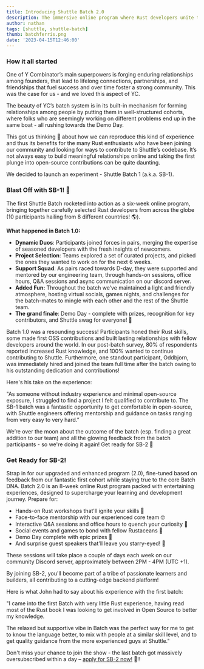 ```yaml
---
title: Introducing Shuttle Batch 2.0
description: The immersive online program where Rust developers unite to learn, collaborate, and contribute will be running again from May 2nd - apply now!
author: nathan
tags: [shuttle, shuttle-batch]
thumb: batchferris.png
date: '2023-04-15T12:46:00'
---
```


### How it all started

One of Y Combinator’s main superpowers is forging enduring relationships among founders, that lead to lifelong connections, partnerships, and friendships that fuel success and over time foster a strong community. This was the case for us - and we loved this aspect of YC.

The beauty of YC’s batch system is in its built-in mechanism for forming relationships among people by putting them in well-structured cohorts, where folks who are seemingly working on different problems end up in the same boat - all rushing towards the Demo Day.

This got us thinking 🤔 about how we can reproduce this kind of experience and thus its benefits for the many Rust enthusiasts who have been joining our community and looking for ways to contribute to Shuttle’s codebase. It’s not always easy to build meaningful relationships online and taking the first plunge into open-source contributions can be quite daunting.

We decided to launch an experiment - Shuttle Batch 1 (a.k.a. SB-1).

### **Blast Off with SB-1! 🚀**

The first Shuttle Batch rocketed into action as a six-week online program, bringing together carefully selected Rust developers from across the globe (10 participants hailing from 8 different countries! 🌎).

**What happened in Batch 1.0:**

-   **Dynamic Duos**: Participants joined forces in pairs, merging the expertise of seasoned developers with the fresh insights of newcomers.
-   **Project Selection**: Teams explored a set of curated projects, and picked the ones they wanted to work on for the next 6 weeks.
-   **Support Squad**: As pairs raced towards D-day, they were supported and mentored by our engineering team, through hands-on sessions, office hours, Q&A sessions and async communication on our discord server.
-   **Added Fun:** Throughout the batch we’ve maintained a light and friendly atmosphere, hosting virtual socials, games nights, and challenges for the batch-mates to mingle with each other and the rest of the Shuttle team.
-   **The grand finale**: Demo Day - complete with prizes, recognition for key contributors, and Shuttle swag for everyone! 👕

Batch 1.0 was a resounding success! Participants honed their Rust skills, some made first OSS contributions and built lasting relationships with fellow developers around the world. In our post-batch survey, 80% of respondents reported increased Rust knowledge, and 100% wanted to continue contributing to Shuttle. Furthermore, one standout participant, Oddbjorn, was immediately hired and joined the team full time after the batch owing to his outstanding dedication and contributions!

Here's his take on the experience:

"As someone without industry experience and minimal open-source exposure, I struggled to find a project I felt qualified to contribute to. The SB-1 batch was a fantastic opportunity to get comfortable in open-source, with Shuttle engineers offering mentorship and guidance on tasks ranging from very easy to very hard.”

We’re over the moon about the outcome of the batch (esp. finding a great addition to our team) and all the glowing feedback from the batch participants - so we're doing it again! Get ready for SB-2 🎉

### **Get Ready for SB-2!**

Strap in for our upgraded and enhanced program (2.0), fine-tuned based on feedback from our fantastic first cohort while staying true to the core Batch DNA. Batch 2.0 is an 8-week online Rust program packed with entertaining experiences, designed to supercharge your learning and development journey. Prepare for:

-   Hands-on Rust workshops that'll ignite your skills 🔧
-   Face-to-face mentorship with our experienced core team 🤓
-   Interactive Q&A sessions and office hours to quench your curiosity 🎤
-   Social events and games to bond with fellow Rustaceans 🎲
-   Demo Day complete with epic prizes 🏅
-   And surprise guest speakers that'll leave you starry-eyed! 🌟

These sessions will take place a couple of days each week on our community Discord server, approximately between 2PM - 4PM (UTC +1).

By joining SB-2, you'll become part of a tribe of passionate learners and builders, all contributing to a cutting-edge backend platform!

Here is what John had to say about his experience with the first batch:

"I came into the first Batch with very little Rust experience, having read most of the Rust book I was looking to get involved in Open Source to better my knowledge.

The relaxed but supportive vibe in Batch was the perfect way for me to get to know the language better, to mix with people at a similar skill level, and to get quality guidance from the more experienced guys at Shuttle."

Don't miss your chance to join the show - the last batch got massively oversubscribed within a day – [apply for SB-2 now!](https://www.shuttle.dev/shuttle-batch) 🚀‼️
